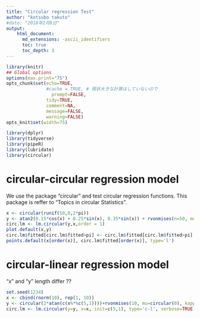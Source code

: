 ```yaml
---
title: "Circular regression Test"
author: "kotsubo takuto"
#date: "2018年2月8日"
output: 
    html_document:
      md_extensions: -ascii_identifiers
      toc: true
      toc_depth: 3
---
```


```r
library(knitr)
## Global options
options(max.print="75")
opts_chunk$set(echo=TRUE,
               #cache = TRUE, # 現状大きな計算はしていないので
	             prompt=FALSE,
               tidy=TRUE,
               comment=NA,
               message=FALSE,
               warning=FALSE)
opts_knit$set(width=75)
```

```r
library(dplyr)
library(tidyverse)
library(pipeR)
library(lubridate)
library(circular)
```

# circular-circular regression model

We use the package "circular" and test circular regression functions. This package is reffer to "Topics in circular Statistics". 

```r
x <- circular(runif(50,0,2*pi))
y <- atan2(0.15*cos(x) + 0.25*sin(x), 0.35*sin(x)) + rvonmises(n=50, mu=circular(0), kappa = 5)
circ.lm <- lm.circular(y,x,order = 1)
plot.default(x,y)
circ.lm$fitted[circ.lm$fitted>pi] <- circ.lm$fitted[circ.lm$fitted>pi] - 2*pi # 範囲を変換する
points.default(x[order(x)], circ.lm$fitted[order(x)], type='l')
```

# circular-linear regression model

"x" and "y" length differ ??

```r
set.seed(1234)
x <- cbind(rnorm(10), rep(1, 10))
y <- circular(2*atan(c(x%*%c(5,1))))+rvonmises(10, mu=circular(0), kappa=100)
circ.lm <- lm.circular(y=y, x=x, init=c(5,1), type='c-l', verbose=TRUE)
```

